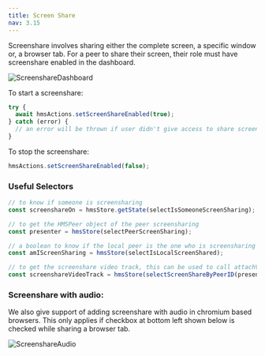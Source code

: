 ```yaml
---
title: Screen Share
nav: 3.15
---
```


Screenshare involves sharing either the complete screen, a specific window or, a browser tab. 
For a peer to share their screen, their role must have screenshare enabled in the dashboard.

![ScreenshareDashboard](/docs/v2/screenshare-dashboard.png)

To start a screenshare:

```js
try {
  await hmsActions.setScreenShareEnabled(true);
} catch (error) {
  // an error will be thrown if user didn't give access to share screen
}
```

To stop the screenshare:

```js
hmsActions.setScreenShareEnabled(false);
```


### Useful Selectors

```js
// to know if someone is screensharing
const screenshareOn = hmsStore.getState(selectIsSomeoneScreenSharing);

// to get the HMSPeer object of the peer screensharing
const presenter = hmsStore(selectPeerScreenSharing);

// a boolean to know if the local peer is the one who is screensharing
const amIScreenSharing = hmsStore(selectIsLocalScreenShared);

// to get the screenshare video track, this can be used to call attachVideo for rendering
const screenshareVideoTrack = hmsStore(selectScreenShareByPeerID(presenter.id));
```


### Screenshare with audio:

We also give support of adding screenshare with audio in chromium based browsers. This only applies if checkbox at bottom left
shown below is checked while sharing a browser tab.

![ScreenshareAudio](/docs/v2/screenshare-audio.png)
